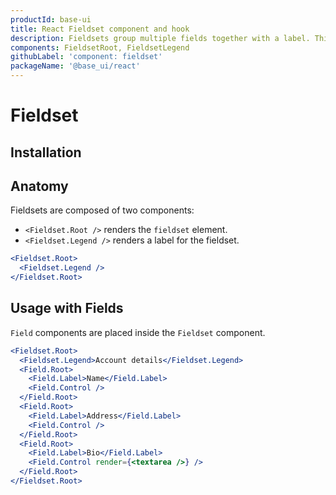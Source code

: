 ```yaml
---
productId: base-ui
title: React Fieldset component and hook
description: Fieldsets group multiple fields together with a label. This is a light wrapper over the native fieldset and legend elements, but makes the legend element easily stylable.
components: FieldsetRoot, FieldsetLegend
githubLabel: 'component: fieldset'
packageName: '@base_ui/react'
---
```


# Fieldset

<Description />

<ComponentLinkHeader design={false} />

<Demo demo="UnstyledFieldsetIntroduction" defaultCodeOpen="false" bg="gradient" />

## Installation

<InstallationInstructions componentName="Fieldset" />

## Anatomy

Fieldsets are composed of two components:

- `<Fieldset.Root />` renders the `fieldset` element.
- `<Fieldset.Legend />` renders a label for the fieldset.

```jsx
<Fieldset.Root>
  <Fieldset.Legend />
</Fieldset.Root>
```

## Usage with Fields

`Field` components are placed inside the `Fieldset` component.

```jsx
<Fieldset.Root>
  <Fieldset.Legend>Account details</Fieldset.Legend>
  <Field.Root>
    <Field.Label>Name</Field.Label>
    <Field.Control />
  </Field.Root>
  <Field.Root>
    <Field.Label>Address</Field.Label>
    <Field.Control />
  </Field.Root>
  <Field.Root>
    <Field.Label>Bio</Field.Label>
    <Field.Control render={<textarea />} />
  </Field.Root>
</Fieldset.Root>
```
